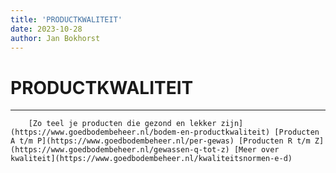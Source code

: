 ```yaml
---
title: 'PRODUCTKWALITEIT'
date: 2023-10-28
author: Jan Bokhorst
---
```


# PRODUCTKWALITEIT



---






        [Zo teel je producten die gezond en lekker zijn](https://www.goedbodembeheer.nl/bodem-en-productkwaliteit) [Producten A t/m P](https://www.goedbodembeheer.nl/per-gewas) [Producten R t/m Z](https://www.goedbodembeheer.nl/gewassen-q-tot-z) [Meer over kwaliteit](https://www.goedbodembeheer.nl/kwaliteitsnormen-e-d)


  








